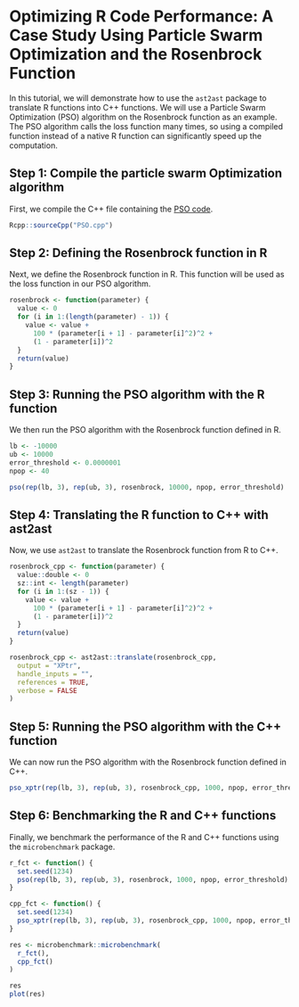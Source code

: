 # Optimizing R Code Performance: A Case Study Using Particle Swarm Optimization and the Rosenbrock Function

In this tutorial, we will demonstrate how to use the `ast2ast` package
to translate R functions into C++ functions.
We will use a Particle Swarm Optimization (PSO) algorithm on the Rosenbrock function as an example.
The PSO algorithm calls the loss function many times,
so using a compiled function instead of a native R function can significantly speed up the computation.

## Step 1: Compile the particle swarm Optimization algorithm

First, we compile the C++ file containing the [PSO code](https://github.com/Konrad1991/ast2ast-examples/tree/main/ParticleSwarmOptimization/PSO.cpp).

```r
Rcpp::sourceCpp("PSO.cpp")
```

## Step 2: Defining the Rosenbrock function in R

Next, we define the Rosenbrock function in R. This function will be used as the loss function in our PSO algorithm.

```r
rosenbrock <- function(parameter) {
  value <- 0
  for (i in 1:(length(parameter) - 1)) {
    value <- value +
      100 * (parameter[i + 1] - parameter[i]^2)^2 +
      (1 - parameter[i])^2
  }
  return(value)
}
```

## Step 3: Running the PSO algorithm with the R function

We then run the PSO algorithm with the Rosenbrock function defined in R.

```r
lb <- -10000
ub <- 10000
error_threshold <- 0.0000001
npop <- 40

pso(rep(lb, 3), rep(ub, 3), rosenbrock, 10000, npop, error_threshold)
```

## Step 4: Translating the R function to C++ with ast2ast

Now, we use `ast2ast` to translate the Rosenbrock function from R to C++. 

```r
rosenbrock_cpp <- function(parameter) {
  value::double <- 0
  sz::int <- length(parameter)
  for (i in 1:(sz - 1)) {
    value <- value +
      100 * (parameter[i + 1] - parameter[i]^2)^2 +
      (1 - parameter[i])^2
  } 
  return(value)
}

rosenbrock_cpp <- ast2ast::translate(rosenbrock_cpp,
  output = "XPtr",
  handle_inputs = "",
  references = TRUE,
  verbose = FALSE
)
```

## Step 5: Running the PSO algorithm with the C++ function

We can now run the PSO algorithm with the Rosenbrock function defined in C++.

```r
pso_xptr(rep(lb, 3), rep(ub, 3), rosenbrock_cpp, 1000, npop, error_threshold)
```

## Step 6: Benchmarking the R and C++ functions

Finally, we benchmark the performance of the R and C++ functions using the `microbenchmark` package.

```r
r_fct <- function() {
  set.seed(1234)
  pso(rep(lb, 3), rep(ub, 3), rosenbrock, 1000, npop, error_threshold)
}

cpp_fct <- function() {
  set.seed(1234)
  pso_xptr(rep(lb, 3), rep(ub, 3), rosenbrock_cpp, 1000, npop, error_threshold)
}

res <- microbenchmark::microbenchmark(
  r_fct(),
  cpp_fct()
)

res
plot(res)
```

